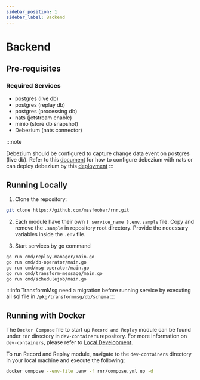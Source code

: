 ```yaml
---
sidebar_position: 1
sidebar_label: Backend
---
```


# Backend

## Pre-requisites

### Required Services

- postgres (live db)
- postgres (replay db)
- postgres (processing db)
- nats (jetstream enable)
- minio (store db snapshot)
- Debezium (nats connector)

:::note

Debezium should be configured to capture change data event on postgres (live db).
Refer to this [document](https://natsbyexample.com/examples/integrations/debezium/cli) for how to configure debezium with nats 
or can deploy debezium by this [deployment](/docs/modules/rnr/deployment/recording.mdx)
:::

## Running Locally

1. Clone the repository:

```bash
git clone https://github.com/mssfoobar/rnr.git
```

2. Each module have their own `{ service_name }.env.sample` file.
   Copy and remove the `.sample` in repository root directory. Provide the necessary variables inside the `.env` file.

3. Start services by go command

```bash
go run cmd/replay-manager/main.go
go run cmd/db-operator/main.go
go run cmd/msg-operator/main.go
go run cmd/transform-message/main.go
go run cmd/schedulejob/main.go
```

:::info
TransformMsg need a migration before running service by executing all sql file in `/pkg/transformmsg/db/schema`
:::
## Running with Docker

The `Docker Compose` file to start up `Record and Replay` module can be found under `rnr` directory in `dev-containers`
repository. For more information on `dev-containers`, please refer to
[Local Development](/docs/modules/get-started/local-development.mdx).

To run Record and Replay module, navigate to the `dev-containers` directory in your local machine and execute the
following:

```bash
docker compose --env-file .env -f rnr/compose.yml up -d
```
